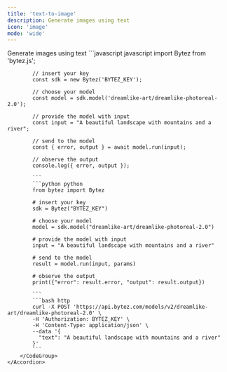 ```yaml
---
title: 'text-to-image'
description: Generate images using text
icon: 'image'
mode: 'wide'
---
```


<AccordionGroup>
	<Accordion defaultOpen="true" title="Basic usage">
		Generate images using text
		<CodeGroup>
			```javascript javascript
			import Bytez from 'bytez.js';
			
			// insert your key
			const sdk = new Bytez('BYTEZ_KEY');
			
			// choose your model
			const model = sdk.model('dreamlike-art/dreamlike-photoreal-2.0');
			
			// provide the model with input
			const input = "A beautiful landscape with mountains and a river";
			
			// send to the model
			const { error, output } = await model.run(input);
			
			// observe the output
			console.log({ error, output });
			
			```
			```python python
			from bytez import Bytez
			
			# insert your key
			sdk = Bytez("BYTEZ_KEY")
			
			# choose your model
			model = sdk.model("dreamlike-art/dreamlike-photoreal-2.0")
			
			# provide the model with input
			input = "A beautiful landscape with mountains and a river"
			
			# send to the model
			result = model.run(input, params)
			
			# observe the output
			print({"error": result.error, "output": result.output})
			
			```
			```bash http
			curl -X POST 'https://api.bytez.com/models/v2/dreamlike-art/dreamlike-photoreal-2.0' \
			-H 'Authorization: BYTEZ_KEY' \
			-H 'Content-Type: application/json' \
			--data '{
			  "text": "A beautiful landscape with mountains and a river"
			}'
			```
		</CodeGroup>
	</Accordion>
</AccordionGroup>